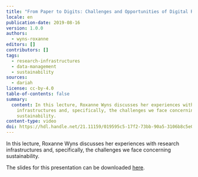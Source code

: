 ```yaml
---
title: "From Paper to Digits: Challenges and Opportunities of Digital Research"
locale: en
publication-date: 2019-08-16
version: 1.0.0
authors:
  - wyns-roxanne
editors: []
contributors: []
tags:
  - research-infrastructures
  - data-management
  - sustainability
sources:
  - dariah
license: cc-by-4.0
table-of-contents: false
summary:
  content: In this lecture, Roxanne Wyns discusses her experiences with research
    infrastructures and, specifically, the challenges we face concerning
    sustainability.
content-type: video
doi: https://hdl.handle.net/21.11159/019595c5-17f2-73bb-90a5-3106b8c5e03d
---
```

In this lecture, Roxanne Wyns discusses her experiences with research infrastructures and, specifically, the challenges we face concerning sustainability.

The slides for this presentation can be downloaded [here](https://www.dariah.eu/wp-content/uploads/2017/06/20170427_Paper2Digits_DARIAH-Annual-2017RW.pdf).

<VideoCard provider="youtube" id="PQ0YIeMxhcE" title="From Paper to Digits" src="/assets/content/assets/en/resources/hosted/from-paper-to-digits-challenges-and-opportunities-of-digital-research/roxanne-wyns.png" subtitle="Challenges and Opportunities of Digital Research" />
